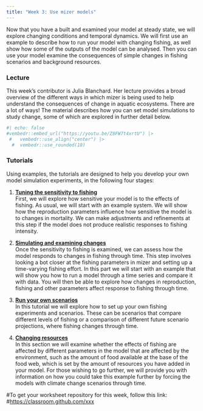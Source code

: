 ```yaml
---
title: "Week 3: Use mizer models"
---
```


Now that you have a built and examined your model at steady state, we will explore changing conditions and temporal dynamics. We will first use an example to describe how to run your model with changing fishing, as well show how some of the outputs of the model can be analysed. Then you can use your model examine the consequences of simple changes in fishing scenarios and background resources.

### Lecture

This week's contributor is Julia Blanchard. Her lecture provides a broad overview of the different ways in which mizer is being used to help understand the consequences of change in aquatic ecosystems. There are a lot of ways! The material describes how you can set model simulations to study change, some of which are explored in further detail below.

```r
#| echo: false
#vembedr::embed_url("https://youtu.be/Z8FW7t4xrtU") |>
 #   vembedr::use_align("center") |>
  #  vembedr::use_rounded(10)
```

### Tutorials

Using examples, the tutorials are designed to help you develop your own model simulation experiments, in the following four stages:

1.  [**Tuning the sensitivity to fishing**](tune-sensitivity.qmd)\
    First, we will explore how sensitive your model is to the effects of fishing. As usual, we will start with an example system. We will show how the reproduction parameters influence how sensitive the model is to changes in mortality. We can make adjustments and refinements at this step if the model does not produce realistic responses to fishing intensity.

2.  [**Simulating and examining changes**](simulate-change.qmd)\
    Once the sensitivity to fishing is examined, we can assess how the model responds to changes in fishing through time. This step involves looking a bot closer at the fishing parameters in mizer and setting up a time-varying fishing effort. In this part we will start with an example that will show you how to run a model through a time series and compare it with data. You will then be able to explore how changes in reproduction, fishing and other parameters affect response to fishing through time.

3.  [**Run your own scenarios**](run-your-own-scenarios.qmd)\
    In this tutorial we will explore how to set up your own fishing experiments and scenarios. These can be scenarios that compare different levels of fishing or a comparison of different future scenario projections, where fishing changes through time.


4.  [**Changing resources**](change-resources.qmd)\
    In this section we will examine whether the effects of fishing are affected by different parameters in the model that are affected by the environment, such as the amount of food available at the base of the food web, which is set by the amount of resources you have added in your model. For those wishing to go further, we will provide you with information on how you could take this example further by forcing the models with climate change scenarios through time.

#To get your worksheet repository for this week, follow this link: \#<https://classroom.github.com/xxx>

